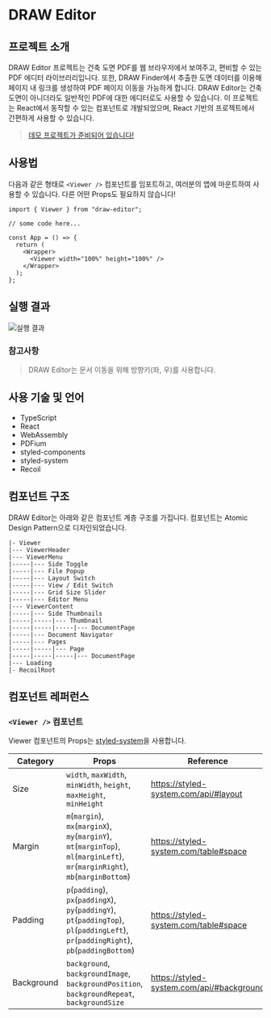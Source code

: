 # DRAW Editor

## 프로젝트 소개

DRAW Editor 프로젝트는 건축 도면 PDF를 웹 브라우저에서 보여주고, 편비할 수 있는 PDF 에디터 라이브러리입니다. 또한, DRAW Finder에서 추출한 도면 데이터를 이용해 페이지 내 링크를 생성하여 PDF 페이지 이동을 가능하게 합니다. DRAW Editor는 건축 도면이 아니더라도 일반적인 PDF에 대한 에디터로도 사용할 수 있습니다. 이 프로젝트는 React에서 동작할 수 있는 컴포넌트로 개발되었으며, React 기반의 프로젝트에서 간편하게 사용할 수 있습니다.

> [데모 프로젝트가 준비되어 있습니다!](https://draw-demo.jaewook.me)

## 사용법

다음과 같은 형태로 `<Viewer />` 컴포넌트를 임포트하고, 여러분의 앱에 마운트하여 사용할 수 있습니다. 다른 어떤 Props도 필요하지 않습니다!

```tsx filename="AwesomeApp.tsx" showLineNumbers
import { Viewer } from "draw-editor";

// some code here...

const App = () => {
  return (
    <Wrapper>
      <Viewer width="100%" height="100%" />
    </Wrapper>
  );
};
```

## 실행 결과

![실행 결과](/images/draw-editor-demo.png)

### 참고사항

> DRAW Editor는 문서 이동을 위해 방향키(좌, 우)를 사용합니다.

## 사용 기술 및 언어

- TypeScript
- React
- WebAssembly
- PDFium
- styled-components
- styled-system
- Recoil

## 컴포넌트 구조

DRAW Editor는 아래와 같은 컴포넌트 계층 구조를 가집니다. 컴포넌트는 Atomic Design Pattern으로 디자인되었습니다.

```
|- Viewer
|--- ViewerHeader
|--- ViewerMenu
|-----|--- Side Toggle
|-----|--- File Popup
|-----|--- Layout Switch
|-----|--- View / Edit Switch
|-----|--- Grid Size Slider
|-----|--- Editor Menu
|--- ViewerContent
|-----|--- Side Thumbnails
|-----|-----|--- Thumbnail
|-----|-----|-----|--- DocumentPage
|-----|--- Document Navigator
|-----|--- Pages
|-----|-----|--- Page
|-----|-----|-----|--- DocumentPage
|--- Loading
|- RecoilRoot
```

## 컴포넌트 레퍼런스

### `<Viewer />` 컴포넌트

Viewer 컴포넌트의 Props는 [styled-system](https://styled-system.com/)을 사용합니다.

| Category | Props | Reference |
|----------|-------|-----------|
| Size | `width`, `maxWidth`, `minWidth`, `height`, `maxHeight`, `minHeight` | https://styled-system.com/api/#layout |
| Margin | `m`(`margin`), `mx`(`marginX`), `my`(`marginY`), `mt`(`marginTop`), `ml`(`marginLeft`), `mr`(`marginRight`), `mb`(`marginBottom`) | https://styled-system.com/table#space |
| Padding | `p`(`padding`), `px`(`paddingX`), `py`(`paddingY`), `pt`(`paddingTop`), `pl`(`paddingLeft`), `pr`(`paddingRight`), `pb`(`paddingBottom`) | https://styled-system.com/table#space |
| Background | `background`, `backgroundImage`, `backgroundPosition`, `backgroundRepeat`, `backgroundSize` | https://styled-system.com/api/#background |

